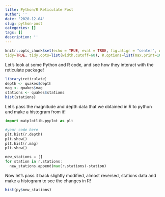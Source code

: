 ```yaml
---
title: Python/R Reticulate Post
author: ''
date: '2020-12-04'
slug: python-post
categories: []
tags: []
description: ''
---
```


```r
knitr::opts_chunk$set(echo = TRUE, eval = TRUE, fig.align = "center", warning = F, message = F,
tidy=TRUE, tidy.opts=list(width.cutoff=60), R.options=list(max.print=100))
```

Let’s look at some Python and R code, and see how they interact with the reticulate package!
```r
library(reticulate)
depth <- quakes$depth
mag <- quakes$mag
stations <- quakes$stations
hist(stations)
```

Let's pass the magnitude and depth data that we obtained in R to python and make a histogram from it!

```python
import matplotlib.pyplot as plt

#your code here
plt.hist(r.depth)
plt.show()
plt.hist(r.mag)
plt.show()

new_stations = []
for station in r.stations:
  new_stations.append(max(r.stations)-station)

```

Now let's pass it back slightly modified, almost reversed, stations data and make a histogram to see the changes in R!
```r
hist(py$new_stations)
```